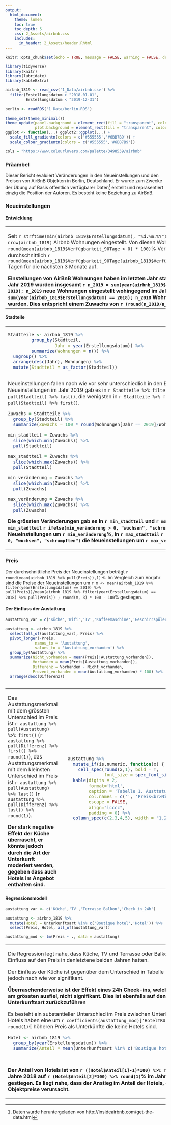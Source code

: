 ```yaml
---
output:
  html_document:
    theme: lumen
    toc: true
    toc_depth: 5
    css: 2_Assets/airbnb.css
    includes:
      in_header: 2_Assets/header.Rhtml
---
```


```r
knitr::opts_chunk$set(echo = TRUE, message = FALSE, warning = FALSE, dev.args=list(bg="transparent"))

library(tidyverse)
library(knitr)
library(lubridate)
library(kableExtra)

airbnb_1819 <- read_csv('1_Data/airbnb.csv') %>% 
  filter(Erstellungsdatum > "2018-01-01", 
         Erstellungsdatum < "2019-12-31")
  
berlin <- readRDS('1_Data/berlin.RDS')

theme_set(theme_minimal())
theme_update(panel.background = element_rect(fill = "transparent", colour = NA),
             plot.background = element_rect(fill = "transparent", colour = NA))
ggplot <- function(...) ggplot2::ggplot(...) + 
  scale_fill_gradientn(colors = c('#555555','#6BB7B9')) + 
  scale_colour_gradientn(colors = c('#555555','#6BB7B9'))

cols = "https://www.colourlovers.com/palette/3498539/airbnb"

```

<!--## {.tabset}--->

### Präambel

Dieser Bericht evaluiert Veränderungen in den Neueinstellungen und den Preisen von AirBnB Objekten in Berlin, Deutschland. Er wurde zum Zwecke der Übung auf Basis öffentlich verfügbarer Daten^[Daten wurde heruntergeladen von http://insideairbnb.com/get-the-data.html] erstellt und repräsentiert einzig die Position der Autoren. Es besteht keine Beziehung zu AirBnB.   

### Neueinstellungen

#### Entwicklung

<table>
<col width = 40%>
<col width = 10%>
<col width = 50%>
<tr>
  <td>
  
Seit `r strftime(min(airbnb_1819$Erstellungsdatum), "%d.%m.%Y")` wurden in Berlin `r nrow(airbnb_1819)` Airbnb Wohnungen eingestellt. Von diesen Wohnungn weisen aktuell `r round(mean(airbnb_1819$Verfügbarkeit_90Tage > 0) * 100)`% Verfügbarkeiten von durchschnittlich `r round(mean(airbnb_1819$Verfügbarkeit_90Tage[airbnb_1819$Verfügbarkeit_90Tage>0]),1)` Tagen für die nächsten 3 Monate auf.

**Einstellungen von AirBnB Wohnungen haben im letzten Jahr stark zugenommen. Im Jahr 2019 wurden insgesamt `r n_2019 = sum(year(airbnb_1819$Erstellungsdatum) == 2019); n_2019` neue Wohnungen eingestellt wohingegend im Jahr 2018 nur `r n_2018 = sum(year(airbnb_1819$Erstellungsdatum) == 2018); n_2018` Wohnungen eingestellt wurden. Dies entspricht einem Zuwachs von `r (round(n_2019/n_2018, 2) - 1)*100`%.**
  </td>
  <td>
  </td>
  <td>

```r
ggplot(airbnb_1819 %>% 
         group_by(Jahr = year(Erstellungsdatum), month = month(Erstellungsdatum)) %>% 
         summarize(
           Monat = forcats::as_factor(paste(first(Jahr), first(month), sep = '-')),
           Wohnungen = n()), 
       aes(x = Monat, y = Wohnungen, fill = Jahr)) + 
  geom_bar(stat='identity', position='dodge') + 
  theme(legend.position = 'none',
        axis.text.x = element_text(angle = 45, hjust = 1)) 

cap = "<center>Figure 1. Neueinstellungen pro Monat</center>"

```
</td>
</tr>
</table>

#### Stadteile

<table>
<col width = 40%>
<col width = 10%>
<col width = 50%>
<tr>
  <td>

```r
Stadtteile <- airbnb_1819 %>% 
         group_by(Stadtteil, 
                  Jahr = year(Erstellungsdatum)) %>% 
         summarize(Wohnungen = n()) %>% 
  ungroup() %>% 
  arrange(desc(Jahr), Wohnungen) %>% 
  mutate(Stadtteil = as_factor(Stadtteil))



```

Neueinstellungen fallen nach wie vor sehr unterschiedlich in den Bezirke aus. Die meisten Neueinstellungen im Jahr 2019 gab es in `r Stadtteile %>% filter(Jahr == 2019) %>% pull(Stadtteil) %>% last()`, die wenigsten in `r Stadtteile %>% filter(Jahr == 2019) %>% pull(Stadtteil) %>% first()`.   
 
```r
Zuwachs = Stadtteile %>% 
  group_by(Stadtteil) %>% 
  summarize(Zuwachs = 100 * round(Wohnungen[Jahr == 2019]/Wohnungen[Jahr == 2018]-1,2))

min_stadtteil = Zuwachs %>% 
  slice(which.min(Zuwachs)) %>% 
  pull(Stadtteil)

max_stadtteil = Zuwachs %>% 
  slice(which.max(Zuwachs)) %>% 
  pull(Stadtteil)

min_veränderung = Zuwachs %>% 
  slice(which.min(Zuwachs)) %>% 
  pull(Zuwachs)

max_veränderung = Zuwachs %>% 
  slice(which.max(Zuwachs)) %>% 
  pull(Zuwachs)

```

**Die grössten Veränderungen gab es in `r min_stadtteil` und `r max_stadtteil`. In `r min_stadtteil` `r ifelse(min_veränderung > 0, "wuchsen", "schrumpften")` die Neueinstellungen um `r min_veränderung`%, in `r max_stadtteil` `r ifelse(max_veränderung > 0, "wuchsen", "schrumpften")` die Neueinstellungen um `r max_veränderung`%.**


</td>
<td>
</td>
<td>
```r

ggplot(Stadtteile, 
       aes(y = Stadtteil, x = Wohnungen, group = Jahr, fill = Jahr)) + 
  geom_bar(stat='identity', position='dodge') + 
  theme(legend.position = 'none') + labs(y='')

cap = "<center>Figure 2. Neueinstellungen pro Bezirk</center>"
```

</td>
</tr>
</table>

### Preis

Der durchschnittliche Preis der Neueinstellungen beträgt `r round(mean(airbnb_1819 %>% pull(Preis)),1)` €. Im Vergleich zum Vorjahr sind die Preise der Neueinstellungen um `r m <- mean(airbnb_1819 %>% filter(year(Erstellungsdatum) == 2019) %>% pull(Preis))/mean(airbnb_1819 %>% filter(year(Erstellungsdatum) == 2018) %>% pull(Preis)) ; round(m, 3) * 100 - 100`% gestiegen.

#### Der Einfluss der Austattung

```r

austattung_var = c('Küche','Wifi','TV','Kaffeemaschine','Geschirrspüler','Terrasse_Balkon','Check_in_24h')

austattung <- airbnb_1819 %>% 
  select(all_of(austattung_var), Preis) %>%
  pivot_longer(-Preis,
             names_to = 'Austattung',
             values_to = 'Austattung_vorhanden') %>% 
  group_by(Austattung) %>% 
  summarize(Nicht_vorhanden = mean(Preis[!Austattung_vorhanden]),
            Vorhanden = mean(Preis[Austattung_vorhanden]),
            Differenz = Vorhanden - Nicht_vorhanden, 
            Prozent_vorhanden = mean(Austattung_vorhanden) * 100) %>% 
  arrange(desc(Differenz)) 



```

<table width=100%>
<col width = 25%>
<col width = 10%>
<col width = 65%>
<tr>
  <td>
  Das Austattungsmerkmal mit dem grössten Unterschied im Preis ist `r austattung %>% pull(Austattung) %>% first()` (`r austattung %>% pull(Differenz) %>% first() %>% round(1)`), das Austattungsmerkmal mit dem kleinsten Unterschied im Preis ist `r austattung %>% pull(Austattung) %>% last()` (`r austattung %>% pull(Differenz) %>% last() %>% round(1)`). 
  
  <b>Der stark negative Effekt der Küche überrascht, er könnte jedoch durch die Art der Unterkunft moderiert werden, gegeben dass auch Hotels im Angebot enthalten sind.</b>  
  </td>
  <td>
  </td>
  <td>

```r

austattung %>% 
  mutate_if(is.numeric, function(x) {
    cell_spec(round(x,1), bold = T, 
              font_size = spec_font_size(x, begin=10, end=16))}) %>%
  kable(digits = 2,
        format='html', 
        caption = 'Tabelle 1. Austtatung und Einfluss auf den Preis', 
        col.names = c('', 'Preis<br>Nicht-vorh.', 'Preis<br>vorh.','Differenz','Prozent<br>vorh.'),
        escape = FALSE,
        align="lcccc",
        padding = 0) %>% 
  column_spec(c(2,3,4,5), width = "1.2in") 

```

</td>
</tr>
</table>


#### Regressionsmodell

```r
austattung_var <- c('Küche','TV','Terrasse_Balkon','Check_in_24h')

austattung <- airbnb_1819 %>% 
  mutate(Hotel = Unterkunftsart %in% c('Boutique hotel','Hotel')) %>% 
  select(Preis, Hotel, all_of(austattung_var))

austattung_mod <- lm(Preis ~ ., data = austattung)
```

<table width=100%>
<col width = 50%>
<col width = 10%>
<col width = 40%>
<tr>
  <td>
  
  Die Regression legt nahe, dass Küche, TV und Terrasse oder Balkon den grössten Einfluss auf den Preis in denletztene beiden Jahren hatten. 
  
  Der Einfluss der Küche ist gegenüber dem Unterschied in Tabelle 1 gesunken, jedoch nach wie vor signifikant. 
  
  <b>Überraschenderweise ist der Effekt eines 24h Check-ins, welcher deskriptiv am grössten ausfiel, nicht signifikant. Dies ist ebenfalls auf den Zusammen zur Unterkunftsart zurückzuführen</b>
  
  Es besteht ein substantieller Unterschied im Preis zwischen Unterkunftsarten. Hotels haben eine um `r coefficients(austattung_mod)['HotelTRUE'] %>% round(1)`€ höheren Preis als Unterkünfte die keine Hotels sind.  
  
```r

Hotel <- airbnb_1819 %>% 
  group_by(year(Erstellungsdatum)) %>% 
  summarize(Anteil = mean(Unterkunftsart %in% c('Boutique hotel','Hotel'))) 

  

```

<b>Der Anteil von Hotels ist von `r ((Hotel$Anteil[1]-1)*100) %>% round(1)`% im Jahre 2018 auf `r (Hotel$Anteil[2]*100) %>% round(1)`% im Jahre 2019 gestiegen. Es liegt nahe, dass der Anstieg im Anteil der Hotels, den Anstieg der Objektpreise verursacht. 

  
  </td>
  <td>
  </td>
  <td>

```r
tab <- sjPlot::tab_model(austattung_mod,
                  pred.labels = c('Achsenabschnitt', names(austattung)[-1]),
                  title = 'Table 2. Regression des Preises auf die Austattung.',
                  CSS = list(css.caption = "font-weight:500", css.table="width: auto; margin-right: 0px;margin-left: auto;"))
tab
```

</td>
</tr>
</table>

